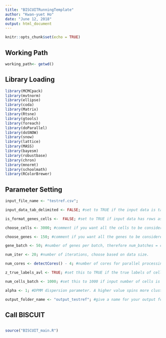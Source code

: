 ```yaml
---
title: "BISCUITRunningTemplate"
author: "Kwan-yuet Ho"
date: "June 12, 2018"
output: html_document
---
```


```r
knitr::opts_chunk$set(echo = TRUE)
```

## Working Path

```r
working_path<- getwd()
```

## Library Loading

```r
library(MCMCpack)
library(mvtnorm)
library(ellipse)
library(coda)
library(Matrix)
library(Rtsne)
library(gtools)
library(foreach)
library(doParallel)
library(doSNOW)
library(snow)
library(lattice)
library(MASS)
library(bayesm)
library(robustbase)
library(chron)
library(mnormt)
library(schoolmath)
library(RColorBrewer)
```

## Parameter Setting

```r
input_file_name <- "testref.csv";

input_data_tab_delimited <- FALSE; #set to TRUE if the input data is tab-delimited

is_format_genes_cells <-  FALSE; #set to TRUE if input data has rows as genes and columns as cells

choose_cells <- 3000; #comment if you want all the cells to be considered

choose_genes <- 150; #comment if you want all the genes to be considered

gene_batch <- 50; #number of genes per batch, therefore num_batches = choose_genes (or numgenes)/gene_batch. Max value is 150

num_iter <- 20; #number of iterations, choose based on data size.

num_cores <- detectCores() - 4; #number of cores for parallel processing. Ensure that detectCores() > 1 for parallel processing to work, else set num_cores to 1.

z_true_labels_avl <- TRUE; #set this to TRUE if the true labels of cells are available, else set it to FALSE. If TRUE, ensure to populate 'z_true' with the true labels in 'BISCUIT_process_data.R'

num_cells_batch <- 1000; #set this to 1000 if input number of cells is in the 1000s, else set it to 100.

alpha <- 1; #DPMM dispersion parameter. A higher value spins more clusters whereas a lower value spins lesser clusters.

output_folder_name <- "output_testref"; #give a name for your output folder.

```

## Call BISCUIT

```r

```

```r
source("BISCUIT_main.R")
```